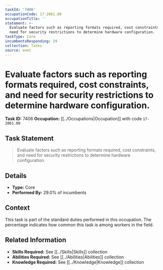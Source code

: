 ```yaml
---
taskId: '7406'
occupationCode: 17-2061.00
occupationTitle: ''
statement: >-
  Evaluate factors such as reporting formats required, cost constraints, and
  need for security restrictions to determine hardware configuration.
taskType: Core
incumbentsResponding: 29
collection: Tasks
source: onet
---
```

# Evaluate factors such as reporting formats required, cost constraints, and need for security restrictions to determine hardware configuration.

**Task ID:** 7406
**Occupation:** [[../Occupations|Occupation]] with code `17-2061.00`

## Task Statement

> Evaluate factors such as reporting formats required, cost constraints, and need for security restrictions to determine hardware configuration.

## Details

- **Type:** Core
- **Performed By:** 29.0% of incumbents

## Context

This task is part of the standard duties performed in this occupation. The percentage indicates how common this task is among workers in the field.

## Related Information

- **Skills Required:** See [[../Skills|Skills]] collection
- **Abilities Required:** See [[../Abilities|Abilities]] collection
- **Knowledge Required:** See [[../Knowledge|Knowledge]] collection

